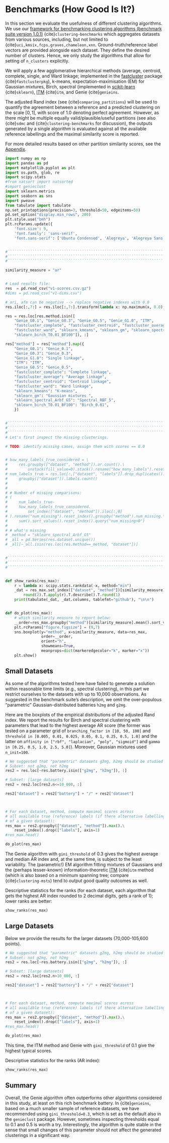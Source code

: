 # Benchmarks (How Good Is It?)

In this section we evaluate the usefulness of different clustering algorithms.
We use our [framework for benchmarking clustering algorithms (benchmark suite version 1.0.1)](https://github.com/gagolews/clustering-benchmarks)
{cite}`clustering-benchmarks` which aggregates datasets from various sources,
including, but not limited to {cite}`uci,kmsix,fcps,graves,chameleon,xnn`.
Ground-truth/reference label vectors are provided alongside each dataset.
They define the desired number of clusters. Hence, we only study
the algorithms that allow for setting of `n_clusters` explicitly.

We will apply a few agglomerative hierarchical
methods (average, centroid, complete, single, and Ward linkage; implemented in the
[fastcluster](http://www.danifold.net/fastcluster.html) package {cite}`fastclusterpkg`),
k-means, expectation-maximisation (EM) for Gaussian mixtures, Birch, spectral
(implemented in [scikit-learn](https://scikit-learn.org/) {cite}`sklearn`),
[ITM](https://github.com/amueller/information-theoretic-mst) {cite}`itm`,
and Genie {cite}`genieins`.

The adjusted Rand index (see {cite}`comparing_partitions`) will be used
to quantify the agreement between
a reference and a predicted clustering on the scale $[0,1]$,
with score of 1.0 denoting perfect agreement. However, as there might be
multiple equally valid/plausible/useful partitions (see also
{cite}`sdmc` and {cite}`clustering-benchmarks` for discussion),
the outputs generated by a single algorithm is evaluated
against all the available reference labellings and the maximal similarity score
is reported.

For more detailed results based on other partition similarity scores,
see the [Appendix](benchmarks_details).




```python
import numpy as np
import pandas as pd
import matplotlib.pyplot as plt
import os.path, glob, re
import scipy.stats
#from natsort import natsorted
#import genieclust
import sklearn.metrics
import seaborn as sns
import pweave
from tabulate import tabulate
np.set_printoptions(precision=3, threshold=50, edgeitems=50)
pd.set_option("display.min_rows", 200)
plt.style.use("bmh")
plt.rcParams.update({
    'font.size': 9,
    'font.family': 'sans-serif',
    'font.sans-serif': ['Ubuntu Condensed', 'Alegreya', 'Alegreya Sans']})


#``````````````````````````````````````````````````````````````````````````````
#``````````````````````````````````````````````````````````````````````````````
#``````````````````````````````````````````````````````````````````````````````

similarity_measure = "ar"


# Load results file:
res  = pd.read_csv("v1-scores.csv.gz")
#dims = pd.read_csv("v1-dims.csv")

# ari, afm can be negative --> replace negative indexes with 0.0
res.iloc[:,7:] = res.iloc[:,7:].transform(lambda x: np.maximum(x, 0.0), axis=1)

res = res.loc[res.method.isin([
    "Genie_G0.1", "Genie_G0.3", "Genie_G0.5", "Genie_G1.0", "ITM",
    "fastcluster_complete", "fastcluster_centroid", "fastcluster_average",
    "fastcluster_ward", "sklearn_kmeans", "sklearn_gm", "sklearn_spectral_Arbf_G5",
    "sklearn_birch_T0.01_BF100"]), :]

res["method"] = res["method"].map({
    "Genie_G0.1": "Genie_0.1",
    "Genie_G0.3": "Genie_0.3",
    "Genie_G1.0": "Single linkage",
    "ITM": "ITM",
    "Genie_G0.5": "Genie_0.5",
    "fastcluster_complete": "Complete linkage",
    "fastcluster_average": "Average linkage",
    "fastcluster_centroid": "Centroid linkage",
    "fastcluster_ward": "Ward linkage",
    "sklearn_kmeans": "K-means",
    "sklearn_gm": "Gaussian mixtures ",
    "sklearn_spectral_Arbf_G5": "Spectral_RBF_5",
    "sklearn_birch_T0.01_BF100": "Birch_0.01",
    })


#``````````````````````````````````````````````````````````````````````````````
#``````````````````````````````````````````````````````````````````````````````
#``````````````````````````````````````````````````````````````````````````````
# Let's first inspect the missing clusterings.

# TODO: identify missing cases, assign them with scores == 0.0


# how_many_labels_true_considered = \
#     res.groupby(["dataset", "method"]).ar.count().\
#         unstack(fill_value=0).stack().rename("how_many_labels").reset_index()
# num_labels_true = res.loc[:,["dataset", "labels"]].drop_duplicates().\
#     groupby(["dataset"]).labels.count()
#
#
# # Number of missing comparisons:
# (
#     num_labels_true-
#     how_many_labels_true_considered.
#         set_index(["dataset", "method"]).iloc[:,0]
# ).rename("num_missing").reset_index().groupby("method").num_missing.\
#     sum().sort_values().reset_index().query("num_missing>0")
#
# # what's missing
# _method = "sklearn_spectral_Arbf_G5"
# _all = pd.Series(res.dataset.unique())
# _all[~_all.isin(res.loc[res.method==_method, "dataset"])]


#``````````````````````````````````````````````````````````````````````````````
#``````````````````````````````````````````````````````````````````````````````
#``````````````````````````````````````````````````````````````````````````````


def show_ranks(res_max):
    r = lambda x: scipy.stats.rankdata(-x, method="min")
    _dat = res_max.set_index(["dataset", "method"])[similarity_measure].unstack().\
        round(2).T.apply(r).T.describe().T.round(1)
    print(tabulate(_dat, _dat.columns, tablefmt="github"), "\n\n")


def do_plot(res_max):
    # which similarity measure to report below:
    __order=res_max.groupby("method")[similarity_measure].mean().sort_values(ascending=False).index
    plt.rcParams["figure.figsize"] = (9,7)
    sns.boxplot(y="method", x=similarity_measure, data=res_max,
                order=__order,
                orient="h",
                showmeans=True,
                meanprops=dict(markeredgecolor="k", marker="x"))
    plt.show()
```


## Small Datasets

As some of the algorithms tested here have failed to generate a solution
within reasonable time limits (e.g., spectral clustering),
in this part we restrict ourselves to the datasets with up to 10,000 observations.
As suggested in the benchmark suite's description, we omit the over-populous
"parametric" Gaussian-distributed batteries `h2mg` and `g2mg`.

Here are the boxplots of the empirical distributions of the adjusted Rand index.
We report the results for Birch and spectral clustering with parameters
that lead to the highest average AR score
(the former was tested on a parameter grid of
`branching_factor in [10, 50, 100]`
and `threshold in [0.005, 0.01, 0.025, 0.05, 0.1, 0.25, 0.5, 1.0]`
and the latter on `affinity in ["rbf", "laplacian", "poly", "sigmoid"]`
and `gamma in [0.25, 0.5, 1.0, 2.5, 5.0]`).
Moreover, Gaussian mixtures used `n_init=100`.


```python
# We suggested that "parametric" datasets g2mg, h2mg should be studied separately.
# Subset: not g2mg, not h2mg
res2 = res.loc[~res.battery.isin(["g2mg", "h2mg"]), :]

# Subset: [large datasets]
res2 = res2.loc[res2.n<=10_000, :]

res2["dataset"] = res2["battery"] + "/" + res2["dataset"]



# For each dataset, method, compute maximal scores across
# all available true (reference) labels (if there alternative labellings
# of a given dataset):
res_max = res2.groupby(["dataset", "method"]).max().\
    reset_index().drop(["labels"], axis=1)
#res_max.head()
```




```python
do_plot(res_max)
```

The Genie algorithm with `gini_threshold` of 0.3 gives the highest average
and median AR index and, at the same time, is subject to the least variability.
The (parametric!) EM algorithm fitting mixtures of Gaussians and the (perhaps lesser-known)
information-theoretic [ITM](https://github.com/amueller/information-theoretic-mst)
{cite}`itm` method (which is also based on a minimum spanning tree;
compare {cite}`clustering-msts`)
tend to output good quality outcomes as well.




Descriptive statistics for the ranks (for each dataset,
each algorithm that gets the highest AR index rounded to 2 decimal digits,
gets a rank of 1); lower ranks are better:

```python
show_ranks(res_max)
```


## Large Datasets

Below we provide the results for the larger datasets (70,000-105,600 points).

```python
# We suggested that "parametric" datasets g2mg, h2mg should be studied separately.
# Subset: not g2mg, not h2mg
res2 = res.loc[~res.battery.isin(["g2mg", "h2mg"]), :]

# Subset: [large datasets]
res2 = res2.loc[res2.n>10_000, :]

res2["dataset"] = res2["battery"] + "/" + res2["dataset"]



# For each dataset, method, compute maximal scores across
# all available true (reference) labels (if there alternative labellings
# of a given dataset):
res_max = res2.groupby(["dataset", "method"]).max().\
    reset_index().drop(["labels"], axis=1)
#res_max.head()
```




```python
do_plot(res_max)
```

This time, the ITM method and Genie with `gini_threshold` of 0.1 give
the highest typical scores.


Descriptive statistics for the ranks (AR index):

```python
show_ranks(res_max)
```



## Summary

Overall, the Genie algorithm often outperforms other algorithms considered
in this study, at least on this rich benchmark battery.
In {cite}`genieins`, based on a much smaller sample of reference datasets,
we have recommended using `gini_threshold=0.3`,
which is set as the default also in the `genieclust` package.
However, sometimes inspecting thresholds equal to 0.1 and 0.5 is worth a try.
Interestingly, the algorithm is quite stable in the sense that
small changes of this parameter should not affect the generated clusterings
in a significant way.
